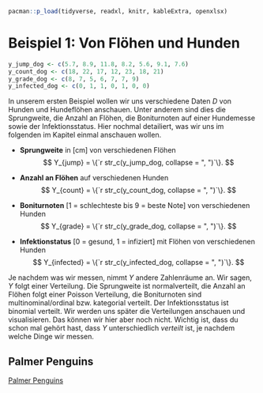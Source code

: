 ```r
pacman::p_load(tidyverse, readxl, knitr, kableExtra, openxlsx)
```

# Beispiel 1: Von Flöhen und Hunden {#sec-example-1}

```r
y_jump_dog <- c(5.7, 8.9, 11.8, 8.2, 5.6, 9.1, 7.6)
y_count_dog <- c(18, 22, 17, 12, 23, 18, 21)
y_grade_dog <- c(8, 7, 5, 6, 7, 7, 9)
y_infected_dog <- c(0, 1, 1, 0, 1, 0, 0)
```

In unserem ersten Beispiel wollen wir uns verschiedene Daten $D$ von Hunden und Hundeflöhen anschauen. Unter anderem sind dies die Sprungweite, die Anzahl an Flöhen, die Boniturnoten auf einer Hundemesse sowie der Infektionsstatus. Hier nochmal detailiert, was wir uns im folgenden im Kapitel einmal anschauen wollen.

-   **Sprungweite** in \[cm\] von verschiedenen Flöhen $$
    Y_{jump} = \{`r str_c(y_jump_dog, collapse = ", ")`\}.
    $$

-   **Anzahl an Flöhen** auf verschiedenen Hunden $$
      Y_{count} = \{`r str_c(y_count_dog, collapse = ", ")`\}.
      $$

-   **Boniturnoten** \[1 = schlechteste bis 9 = beste Note\] von verschiedenen Hunden $$
      Y_{grade} = \{`r str_c(y_grade_dog, collapse = ", ")`\}.
      $$

-   **Infektionstatus** \[0 = gesund, 1 = infiziert\] mit Flöhen von verschiedenen Hunden $$
      Y_{infected} = \{`r str_c(y_infected_dog, collapse = ", ")`\}.
      $$

Je nachdem was wir messen, nimmt $Y$ andere Zahlenräume an. Wir sagen, $Y$ folgt einer Verteilung. Die Sprungweite ist normalverteilt, die Anzahl an Flöhen folgt einer Poisson Verteilung, die Boniturnoten sind multinominal/ordinal bzw. kategorial verteilt. Der Infektionsstatus ist binomial verteilt. Wir werden uns später die Verteilungen anschauen und visualisieren. Das können wir hier aber noch nicht. Wichtig ist, dass du schon mal gehört hast, dass $Y$ unterschiedlich *verteilt* ist, je nachdem welche Dinge wir messen.

## Palmer Penguins

[Palmer Penguins](https://allisonhorst.github.io/palmerpenguins/index.html)
